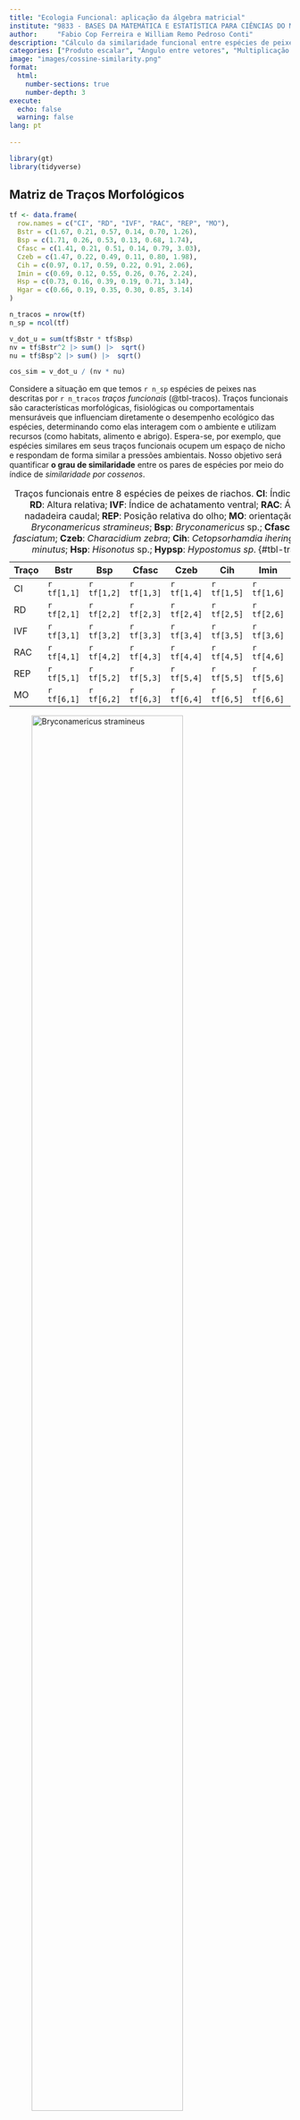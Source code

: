 ```yaml
---
title: "Ecologia Funcional: aplicação da álgebra matricial"
institute: "9833 - BASES DA MATEMÁTICA E ESTATÍSTICA PARA CIÊNCIAS DO MAR"
author: 	"Fabio Cop Ferreira e William Remo Pedroso Conti"
description: "Cálculo da similaridade funcional entre espécies de peixes usando álgebra matricial."
categories: ["Produto escalar", "Ângulo entre vetores", "Multiplicação matricial", "Matriz transposta", "Matriz simétrica"]
image: "images/cossine-similarity.png"
format: 
  html:
    number-sections: true
    number-depth: 3
execute:
  echo: false
  warning: false
lang: pt
    
---
```


```r
library(gt)
library(tidyverse)
```

## Matriz de Traços Morfológicos

```r
tf <- data.frame(
  row.names = c("CI", "RD", "IVF", "RAC", "REP", "MO"),
  Bstr = c(1.67, 0.21, 0.57, 0.14, 0.70, 1.26),
  Bsp = c(1.71, 0.26, 0.53, 0.13, 0.68, 1.74),
  Cfasc = c(1.41, 0.21, 0.51, 0.14, 0.79, 3.03),
  Czeb = c(1.47, 0.22, 0.49, 0.11, 0.80, 1.98),
  Cih = c(0.97, 0.17, 0.59, 0.22, 0.91, 2.06),
  Imin = c(0.69, 0.12, 0.55, 0.26, 0.76, 2.24),
  Hsp = c(0.73, 0.16, 0.39, 0.19, 0.71, 3.14),
  Hgar = c(0.66, 0.19, 0.35, 0.30, 0.85, 3.14)
)

n_tracos = nrow(tf)
n_sp = ncol(tf)

v_dot_u = sum(tf$Bstr * tf$Bsp)
nv = tf$Bstr^2 |> sum() |>  sqrt()
nu = tf$Bsp^2 |> sum() |>  sqrt()

cos_sim = v_dot_u / (nv * nu)

```

Considere a situação em que temos `r n_sp` espécies de peixes nas descritas por `r n_tracos` *traços funcionais* (@tbl-tracos). Traços funcionais são características morfológicas, fisiológicas ou comportamentais mensuráveis que influenciam diretamente o desempenho ecológico das espécies, determinando como elas interagem com o ambiente e utilizam recursos (como habitats, alimento e abrigo). Espera-se, por exemplo, que espécies similares em seus traços funcionais ocupem um espaço de nicho e respondam de forma similar a pressões ambientais. Nosso objetivo será quantificar **o grau de similaridade** entre os pares de espécies por meio do índice de *similaridade por cossenos*.

| Traço | Bstr      | Bsp       | Cfasc     | Czeb      | Cih       | Imin      | Hsp       | Hypsp      |
|-------|-----------|-----------|-----------|-----------|-----------|-----------|-----------|-----------|
| CI    | `r tf[1,1]` | `r tf[1,2]` | `r tf[1,3]` | `r tf[1,4]` | `r tf[1,5]` | `r tf[1,6]` | `r tf[1,7]` | `r tf[1,8]` |
| RD    | `r tf[2,1]` | `r tf[2,2]` | `r tf[2,3]` | `r tf[2,4]` | `r tf[2,5]` | `r tf[2,6]` | `r tf[2,7]` | `r tf[2,8]` |
| IVF   | `r tf[3,1]` | `r tf[3,2]` | `r tf[3,3]` | `r tf[3,4]` | `r tf[3,5]` | `r tf[3,6]` | `r tf[3,7]` | `r tf[3,8]` |
| RAC   | `r tf[4,1]` | `r tf[4,2]` | `r tf[4,3]` | `r tf[4,4]` | `r tf[4,5]` | `r tf[4,6]` | `r tf[4,7]` | `r tf[4,8]` |
| REP   | `r tf[5,1]` | `r tf[5,2]` | `r tf[5,3]` | `r tf[5,4]` | `r tf[5,5]` | `r tf[5,6]` | `r tf[5,7]` | `r tf[5,8]` |
| MO    | `r tf[6,1]` | `r tf[6,2]` | `r tf[6,3]` | `r tf[6,4]` | `r tf[6,5]` | `r tf[6,6]` | `r tf[6,7]` | `r tf[6,8]` |

: Traços funcionais entre 8 espécies de peixes de riachos. **CI**: Índice de compressão; **RD**: Altura relativa; **IVF**: Índice de achatamento ventral; **RAC**: Área relativa da nadadeira caudal; **REP**: Posição relativa do olho; **MO**: orientação da boca. **Bstr**: *Bryconamericus stramineus*; **Bsp**: *Bryconamericus* sp.; **Cfasc**: *Characidium fasciatum*; **Czeb**: *Characidium zebra*; **Cih**: *Cetopsorhamdia iheringi*; **Imin**: *Imparfinis minutus*; **Hsp**: *Hisonotus* sp.; **Hypsp**: *Hypostomus sp*. {#tbl-tracos .striped}

::: {#fig-peixes layout-ncol=2 layout-nrow=4 fig-cap="Espécies da @tbl-tracos."}

![Bryconamericus stramineus](images/Bryconamericus-stramineus.png){width=80%}

![Bryconamericus sp](images/Bryconamericus.png){width=80%}

![Characidium fasciatum](images/Characidium-fasciatum.jpg){width=80%}

![Characidium zebra](images/Characidium-zebra.jpg){width=80%}

![Cetopsorhamdia iheringi](images/Cetopsorhamdia-iheringi.jpg){width=80%}

![Imparfinis minutus](images/Imparfinis-minutus.jpg){width=80%}

![Hisonotus sp](images/Hisonotus.jpg){width=80%}

![Hypostomus sp](images/Hypostomus.png){width=80%}

:::

Cada espécie está representada em uma coluna, e as linhas correspondem às medidas morfológicas que podem ser associadas aos traços funcionais das espécies. Em notação matricial, podemos representar a @tbl-tracos como:

$$\mathbf{T} = 
\begin{bmatrix}
`r tf[1,1]` & `r tf[1,2]` & \dots & `r tf[1,8]`\\
`r tf[2,1]` & `r tf[2,2]` & \dots & `r tf[2,8]`\\
\vdots & \vdots & \ddots & \vdots\\
`r tf[6,1]` & `r tf[6,2]` & \dots & `r tf[6,8]`
\end{bmatrix}
$$

## Calculando Similaridade por cossenos

Cada espécie na @tbl-tracos pode ser vista como um *vetor* $\vec{v}$ ou $\vec{u}$ com `r n_tracos` entradas, uma para cada traço funcional. Assim, o cosseno do ângulo $\theta$ entre os vetores pode ser calculado por:

$$\cos(\theta) = \frac{\vec{v} \cdot \vec{u}}{\|\vec{v}\| \|\vec{u}\|}
$$ {#eq-cos-angulo}

Onde:

- $\vec{v} \cdot \vec{u}$ é o **produto escalar** entre os vetores $\vec{v}$ e $\vec{u}$.
- $\|\vec{v}\|$ e $\|\vec{u}\|$ são as **normas** (comprimentos) dos vetores.
- $\theta$ é o ângulo entre os vetores no espaço multidimensional de `r n_tracos` dimensões.

O valor do $\cos(\theta)$ funciona como um *índice de similaridade* cuja interpretação ecológica é direta:

- **$\cos(\theta) \approx 1$** (ângulo próximo a 0°), indica espécies com alta similaridade funcional, compartilhando estratégias ecológicas semelhantes;
- **$\cos(\theta) \approx 0$** (ângulo próximo a 90°) revela espécies ecologicamente distintas, com traços funcionais divergentes.

---

## Exemplo Prático: Similaridade entre *Bstr* e *Bsp*

1. **Vetores das espécies**:

$$
\vec{v}_{\text{Bstr}} = \begin{bmatrix}
`r tf[1,1]` \\ `r tf[2,1]` \\ `r tf[3,1]` \\ `r tf[4,1]` \\ `r tf[5,1]` \\ `r tf[6,1]`
\end{bmatrix}, \quad
\vec{u}_{\text{Bsp}} = \begin{bmatrix}
`r tf[1,2]` \\ `r tf[2,2]` \\ `r tf[3,2]` \\ `r tf[4,2]` \\ `r tf[5,2]` \\ `r tf[6,2]`
\end{bmatrix}
$$

2. **Produto Escalar**:

$$\vec{v} \cdot \vec{u} = (`r tf[1,1]` \times `r tf[1,2]`) + (`r tf[2,1]` \times `r tf[2,2]`) + \dots + (`r tf[6,1]` \times `r tf[6,2]`) = `r round(v_dot_u, 3)`$$

3. **Normas dos Vetores**:
$$\|\vec{v}\| = \sqrt{`r tf[1,1]`^2 + `r tf[2,1]`^2 + \dots + `r tf[6,1]`^2} \approx `r round(nv, 4)`$$
$$\|\vec{u}\| = \sqrt{`r tf[1,2]`^2 + `r tf[2,2]`^2 + \dots + `r tf[6,2]`^2} \approx `r round(nu, 4)`$$

4. **Cosseno do Ângulo**:
$$\cos(\theta) = \frac{`r round(v_dot_u, 3)`}{`r round(nv, 4)` \times `r round(nu, 4)`} \approx `r round(cos_sim,3)`$$

---

## Similaridade por Cossenos a partir de operações matriciais

```r
TR = as.matrix(tf)
E = t(TR) %*% TR

normas <- sqrt(diag(E))  # Vetor com normas de cada espécie
D = diag(1/normas)
C = D %*% E %*% D
colnames(C) = rownames(C) = colnames(T)

```

Os passos do item dois podem ser generalizados para todos os pares de espécies utilizando uma série de operações matriciais.

1. **Obtenção da Matriz de Produtos Escalares ($\mathbf{E}$)**:
$$\mathbf{E} = \mathbf{T}^\top \mathbf{T}$$

$$\mathbf{T^\top} = 
\begin{bmatrix}
`r tf[1,1]` & `r tf[2,1]` & \dots & `r tf[6,1]`\\
`r tf[1,2]` & `r tf[2,2]` & \dots & `r tf[6,2]`\\
\vdots & \vdots & \ddots & \vdots\\
`r tf[1,8]` & `r tf[2,8]` & \dots & `r tf[6,8]`
\end{bmatrix}, \quad
\mathbf{E} = 
\begin{bmatrix}
e_{11} & e_{12} & \dots & e_{18}\\
e_{21} & e_{22} & \dots & e_{28}\\
\vdots & \vdots & \ddots & \vdots\\
e_{81} & e_{82} & \dots & e_{88}
\end{bmatrix}
$$

<!-- ```{r}
#| label: tbl-tr
#| tbl-cap: Transposta da matriz T.
TR |> 
   t() |> 
   as.data.frame() |> 
   rownames_to_column("Espécie") |> 
   gt() |> 
  fmt_number(
    columns = where(is.numeric),
    decimals = 4                
  ) |> 
  tab_options(
    table.font.size = px(13),
    table.font.names = "Arial"
  )
``` -->

<!-- ```{r}
#| label: tbl-E
#| tbl-cap: Matriz $\mathbf{E}$ de produtos escalares.
#| eval: false
E |> 
   as.data.frame() |> 
   rownames_to_column("Espécie") |> 
   gt() |> 
  fmt_number(
    columns = where(is.numeric),
    decimals = 4                
  ) |> 
  tab_options(
    table.font.size = px(13),
    table.font.names = "Arial"
  )
``` -->

2. **Obtenção da Matriz $\mathbf{D}$**:

As normas dos vetores de espécies da matriz $\mathbf{T}$ podem ser obtidas a partir dos elementos da *diagonal* da matriz $\mathbf{E}$, em que:

$$\text{norma}_i = \sqrt{e_{ii}}$$

Sabendo disso, obtenha a Matriz $\mathbf{D}$:

$$\mathbf{D} = 
\begin{bmatrix}
\frac{1}{\sqrt{e_{11}}} & 0 & \dots & 0\\
0 & \frac{1}{\sqrt{e_{22}}} & \dots & 0\\
\vdots & \vdots & \ddots & \vdots\\
0 & 0 & \dots & \frac{1}{\sqrt{e_{88}}}
\end{bmatrix}
$$

<!-- ```{r}
#| label: tbl-D
#| tbl-cap: Matriz diagonal $\mathbf{D}$.
#| eval: false
D |> 
   as.data.frame() |> 
   setNames(colnames(tf)) |> 
   mutate(Espécie = colnames(tf), .before = 1)  |> 
   gt() |> 
  fmt_number(
    columns = where(is.numeric),
    decimals = 4                
  ) |> 
  sub_values(
    columns = where(is.numeric),
    fn = function(x) x == 0,  # Identifica os valores 0
    replacement = "0"         # Formata como inteiro (sem decimais)
  ) |> 
  tab_options(
    table.font.size = px(13),
    table.font.names = "Arial"
  )
``` -->

3. **Matriz Final de similaridade por cossenos ($\mathbf{C}$)**:

$$\mathbf{C} = \mathbf{D} \mathbf{E} \mathbf{D}
$$ {#eq-similaridade_cossenos}

<!-- ```{r}
#| label: tbl-C
#| tbl-cap: Matriz $\mathbf{C}$ de Similaridade por cossenos entre os pares de espécies.
#| eval: false
C |> 
  as.data.frame() |> 
  setNames(colnames(tf)) |> 
  mutate(Espécie = colnames(tf), .before = 1) |> 
  gt() |> 
  fmt_number(
    columns = where(is.numeric),
    decimals = 4
  ) |> 
  data_color(
    columns = where(is.numeric),
    fn = scales::col_bin(
      # palette = c("red", "orange", "yellow", "lightgreen", "green", "blue", 'black'),
      palette = c("salmon3", "orangered3",  "rosybrown4", "orchid4", "skyblue2", "dodgerblue3", 'royalblue4'),
      domain = c(0.7, 1),
      bins = c(0.7, 0.75, 0.8, 0.85, 0.9, 0.95, 0.9999, 1.0001) 
    )
  ) |> 
  tab_options(
    table.font.size = px(13),
    table.font.names = "Arial"
  )
``` -->

---

## Roteiro: Matriz de Similaridade no Google Planilhas

1. Acesse [sheets.google.com](https://sheets.google.com).
2. Insira os dados da tabela $\mathbf{T}$ (@tbl-tracos). *Se necessário modifique o decimal de ponto (`.`) para vírgula (`,`)*.
3. Calcule $\mathbf{T}^\top$.
   + Dica - utilize a fórmula:  

      ```excel
      =TRANSPOR()
      ```

4. Calcule a matriz $\mathbf{E}$.
   + Dica - utilize a fórmula: 

      ```excel
      =MATRIZ.MULT()
      ```

5. Calcule as normas das colunas da matriz $\mathbf{E}$ e monte a matriz diagonal $\mathbf{D}$.
   + Dica: A matriz diagonal $\mathbf{D}$ terá as mesmas dimensões de $\mathbf{E}$, mas será preenchida com zeros exceto na diagonal principal. Nela, os valores serão $\frac{1}{\sqrt{e_{ii}}}$, onde $e_{ii}$ são os elementos da diagonal principal de $\mathbf{E}$.
6. Calcule a matriz $\mathbf{C}$ conforme a @eq-similaridade_cossenos.
   + Dica - utilize a fórmula:   

      ```excel
      =MATRIZ.MULT()
      ```

7. **Verificação**: calcule o cosseno de $\theta$ entre algumas espécies utilizando a @eq-cos-angulo e verifique se os resultados coincidem com os observados na matriz de similaridade $\mathbf{C}$.

8. **Verificação**: Considerando as imagens apresentadas na @fig-peixes, avalie criticamente se a matriz de similaridade representa de maneira fidedigna a semelhança morfométrica entre as espécies.


